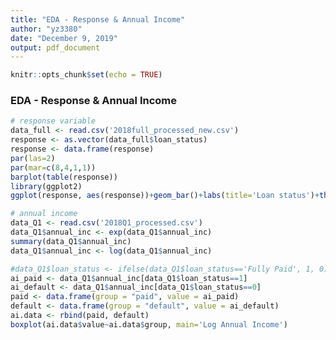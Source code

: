 ---
title: "EDA - Response & Annual Income"
author: "yz3380"
date: "December 9, 2019"
output: pdf_document
---

```{r setup, include=FALSE}
knitr::opts_chunk$set(echo = TRUE)
```

### EDA - Response & Annual Income
```{r cars}
# response variable
data_full <- read.csv('2018full_processed_new.csv')
response <- as.vector(data_full$loan_status)
response <- data.frame(response)
par(las=2)
par(mar=c(8,4,1,1))
barplot(table(response))
library(ggplot2)
ggplot(response, aes(response))+geom_bar()+labs(title='Loan status')+theme(axis.text.x = element_text(size=15, angle = 45, hjust = 1), title=element_text(size=20))

# annual income
data_Q1 <- read.csv('2018Q1_processed.csv')
data_Q1$annual_inc <- exp(data_Q1$annual_inc)
summary(data_Q1$annual_inc)
data_Q1$annual_inc <- log(data_Q1$annual_inc)

#data_Q1$loan_status <- ifelse(data_Q1$loan_status=='Fully Paid', 1, 0)
ai_paid <- data_Q1$annual_inc[data_Q1$loan_status==1]
ai_default <- data_Q1$annual_inc[data_Q1$loan_status==0]
paid <- data.frame(group = "paid", value = ai_paid)
default <- data.frame(group = "default", value = ai_default)
ai.data <- rbind(paid, default)
boxplot(ai.data$value~ai.data$group, main='Log Annual Income')
```